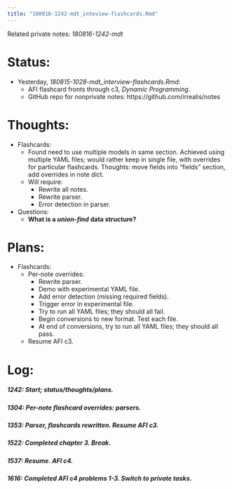 ```yaml
---
title: "180816-1242-mdt_inteview-flashcards.Rmd"
---
```


Related private notes: _180816-1242-mdt_

# Status:

- Yesterday, _180815-1028-mdt_interview-flashcards.Rmd_:
  - AFI flashcard fronts through c3, _Dynamic Programming_.
  - GitHub repo for nonprivate notes: https://github.com/irrealis/notes


# Thoughts:

- Flashcards:
  - Found need to use multiple models in same section. Achieved using multiple YAML files; would rather keep in single file, with overrides for particular flashcards. Thoughts: move fields into "fields" section, add overrides in note dict.
  - Will require:
    - Rewrite all notes.
    - Rewrite parser.
    - Error detection in parser.

- Questions:
  - **What is a _union-find_ data structure?**


# Plans:

- Flashcards:
  - Per-note overrides:
    - Rewrite parser.
    - Demo with experimental YAML file.
    - Add error detection (missing required fields).
    - Trigger error in experimental file.
    - Try to run all YAML files; they should all fail.
    - Begin conversions to new format. Test each file.
    - At end of conversions, try to run all YAML files; they should all pass.
  - Resume AFI c3.


# Log:

##### 1242: Start; status/thoughts/plans.

##### 1304: Per-note flashcard overrides: parsers.

##### 1353: Parser, flashcards rewritten. Resume AFI c3.

##### 1522: Completed chapter 3. Break.

##### 1537: Resume. AFI c4.

##### 1616: Completed AFI c4 problems 1-3. Switch to private tasks.
